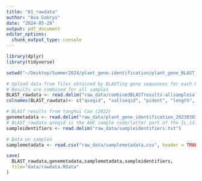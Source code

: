 ```yaml
---
title: "01_rawdata"
author: "Ava Gabrys"
date: "2024-05-28"
output: pdf_document
editor_options:
  chunk_output_type: console
---
```


```r
library(dplyr)
library(tidyverse)

setwd("~/Desktop/Summer2024/plant_gene-identification/plant_gene_BLAST_R")
```

```r
# Upload data from files obtained by BLASTing gene sequences for each Pursuit sample (obtained from LINUX shell)
# Results are combined for all samples
BLAST_rawdata <- read.delim("raw_data/combinedBLASTresults-allsamplesallgenes.txt")
colnames(BLAST_rawdata)<- c("qseqid", "sallseqid", "pident", "length", "mismatch", "gapopen", "qstart", "qend", "sstart", "send", "evalue", "bitscore", "score", "saccver", "qcovs", "sscinames", "staxids")

# BLAST results from Yanghui Cao (2022)
genemetadata <- read.delim("raw_data/plant_gene_identification_20230303.txt")
# BLAST_rawdata qseqid is the AHE sample code/latter part of the IL_137402_ID. sampleidentifers below pairs them with other GoLife_IDs for later conversion.
sampleidentifiers <- read.delim("raw_data/sampleidentifiers.txt")

# Data on samples
samplemetadata <- read.csv("raw_data/samplemetadata.csv", header = TRUE)
```


```r
save(
  BLAST_rawdata,genemetadata,samplemetadata,sampleidentifiers,
  file="data/rawdata.RData"
)
```

